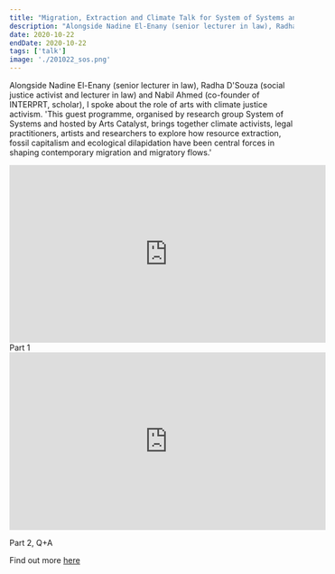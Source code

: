 ```yaml
---
title: "Migration, Extraction and Climate Talk for System of Systems and Arts Catalyst"
description: "Alongside Nadine El-Enany (senior lecturer in law), Radha D'Souza (social justice activist and lecturer in law) and Nabil Ahmed (co-founder of INTERPRT, scholar), I spoke about the role of arts with climate justice activism. 'This guest programme, organised by research group System of Systems and hosted by Arts Catalyst, brings together climate activists, legal practitioners, artists and researchers to explore how resource extraction, fossil capitalism and ecological dilapidation have been central forces in shaping contemporary migration and migratory flows.'"
date: 2020-10-22
endDate: 2020-10-22
tags: ['talk']
image: './201022_sos.png'
---
```


Alongside Nadine El-Enany (senior lecturer in law), Radha D'Souza (social justice activist and lecturer in law) and Nabil Ahmed (co-founder of INTERPRT, scholar), I spoke about the role of arts with climate justice activism. 'This guest programme, organised by research group System of Systems and hosted by Arts Catalyst, brings together climate activists, legal practitioners, artists and researchers to explore how resource extraction, fossil capitalism and ecological dilapidation have been central forces in shaping contemporary migration and migratory flows.' 

<iframe width="560" height="315" style="display: block; margin: auto;"   src="https://www.youtube.com/embed/z8hIOR4EJSM?si=T5AhTqFmXg3wQEAq" title="YouTube video player" frameborder="0" allow="accelerometer; autoplay; clipboard-write; encrypted-media; gyroscope; picture-in-picture; web-share" referrerpolicy="strict-origin-when-cross-origin" allowfullscreen></iframe>
Part 1

<iframe width="560" height="315" style="display: block; margin: auto;" src="https://www.youtube.com/embed/yMS956fKkck?si=uFzfZ0Xk4Le4W_EA" title="YouTube video player" frameborder="0" allow="accelerometer; autoplay; clipboard-write; encrypted-media; gyroscope; picture-in-picture; web-share" referrerpolicy="strict-origin-when-cross-origin" allowfullscreen></iframe>

Part 2, Q+A


Find out more [here](https://systemofsystems.eu/research/migration-extraction-and-climate)